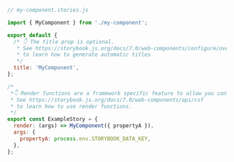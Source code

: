 ```js
// my-component.stories.js

import { MyComponent } from './my-component';

export default {
  /* 👇 The title prop is optional.
   * See https://storybook.js.org/docs/7.0/web-components/configure/overview#configure-story-loading
   * to learn how to generate automatic titles
   */
  title: 'MyComponent',
};

/*
 *👇 Render functions are a framework specific feature to allow you control on how the component renders.
 * See https://storybook.js.org/docs/7.0/web-components/api/csf
 * to learn how to use render functions.
 */
export const ExampleStory = {
  render: (args) => MyComponent({ propertyA }),
  args: {
    propertyA: process.env.STORYBOOK_DATA_KEY,
  },
};
```